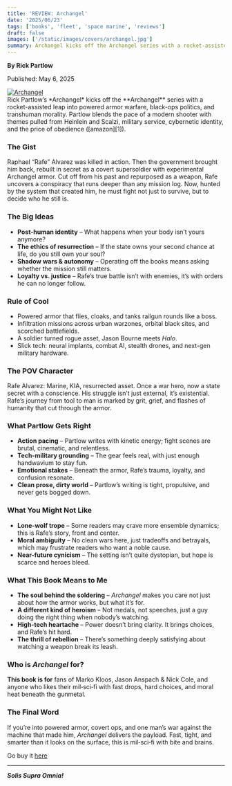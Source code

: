 ```yaml
---
title: 'REVIEW: Archangel'
date: '2025/06/23'
tags: ['books', 'fleet', 'space marine', 'reviews']
draft: false
images: ['/static/images/covers/archangel.jpg']
summary: Archangel kicks off the Archangel series with a rocket-assisted leap into powered armor warfare, black-ops politics, and transhuman morality. Partlow blends the pace of a modern shooter with themes pulled from Heinlein and Scalzi, military service, cybernetic identity, and the price of obedience.
---
```


**By Rick Partlow**

Published: May 6, 2025

<div className="my-6 flex justify-center">
  <a href="https://amzn.to/4kRpmNJ" target="_blank" rel="noopener">
    <img
      src="/static/images/covers/archangel.jpg"
      alt="Archangel"
      className="max-w-xs rounded shadow-lg"
    />
  </a>
</div>
Rick Partlow’s *Archangel* kicks off the **Archangel** series with a rocket-assisted leap into
powered armor warfare, black-ops politics, and transhuman morality. Partlow blends the pace of a
modern shooter with themes pulled from Heinlein and Scalzi, military service, cybernetic identity,
and the price of obedience ([amazon][1]).

### The Gist

Raphael “Rafe” Alvarez was killed in action. Then the government brought him back, rebuilt in secret as a covert supersoldier with experimental Archangel armor. Cut off from his past and repurposed as a weapon, Rafe uncovers a conspiracy that runs deeper than any mission log. Now, hunted by the system that created him, he must fight not just to survive, but to decide who he still is.

### The Big Ideas

- **Post-human identity** – What happens when your body isn’t yours anymore?
- **The ethics of resurrection** – If the state owns your second chance at life, do you still own your soul?
- **Shadow wars & autonomy** – Operating off the books means asking whether the mission still matters.
- **Loyalty vs. justice** – Rafe’s true battle isn’t with enemies, it’s with orders he can no longer follow.

### Rule of Cool

- Powered armor that flies, cloaks, and tanks railgun rounds like a boss.
- Infiltration missions across urban warzones, orbital black sites, and scorched battlefields.
- A soldier turned rogue asset, Jason Bourne meets _Halo_.
- Slick tech: neural implants, combat AI, stealth drones, and next-gen military hardware.

### The POV Character

Rafe Alvarez: Marine, KIA, resurrected asset. Once a war hero, now a state secret with a conscience. His struggle isn’t just external, it’s existential. Rafe’s journey from tool to man is marked by grit, grief, and flashes of humanity that cut through the armor.

### What Partlow Gets Right

- **Action pacing** – Partlow writes with kinetic energy; fight scenes are brutal, cinematic, and relentless.
- **Tech-military grounding** – The gear feels real, with just enough handwavium to stay fun.
- **Emotional stakes** – Beneath the armor, Rafe’s trauma, loyalty, and confusion resonate.
- **Clean prose, dirty world** – Partlow’s writing is tight, propulsive, and never gets bogged down.

### What You Might Not Like

- **Lone-wolf trope** – Some readers may crave more ensemble dynamics; this is Rafe’s story, front and center.
- **Moral ambiguity** – No clean wars here, just tradeoffs and betrayals, which may frustrate readers who want a noble cause.
- **Near-future cynicism** – The setting isn’t quite dystopian, but hope is scarce and heroes bleed.

### What This Book Means to Me

- **The soul behind the soldering** – _Archangel_ makes you care not just about how the armor works, but what it’s for.
- **A different kind of heroism** – Not medals, not speeches, just a guy doing the right thing when nobody’s watching.
- **High-tech heartache** – Power doesn’t bring clarity. It brings choices, and Rafe’s hit hard.
- **The thrill of rebellion** – There’s something deeply satisfying about watching a weapon break its leash.

### Who is _Archangel_ for?

**This book is for** fans of Marko Kloos, Jason Anspach & Nick Cole, and anyone who likes their mil‑sci‑fi with fast drops, hard choices, and moral heat beneath the gunmetal.

### The Final Word

If you’re into powered armor, covert ops, and one man’s war against the machine that made him, _Archangel_ delivers the payload. Fast, tight, and smarter than it looks on the surface, this is mil‑sci‑fi with bite and brains.

Go buy it [here][1]

---

**_Solis Supra Omnia!_**

[1]: https://amzn.to/4kRpmNJ 'Archangel (Archangel Fallen: Book 1) by Rick Partlow'
